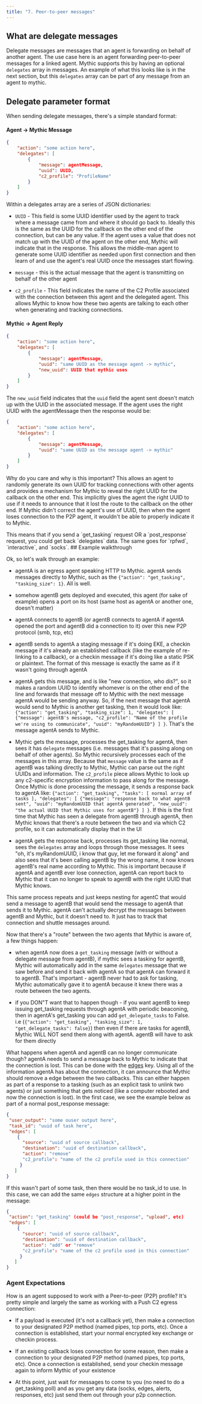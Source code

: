 ```yaml
---
title: "7. Peer-to-peer messages"
---
```


## What are delegate messages

Delegate messages are messages that an agent is forwarding on behalf of another agent. The use case here is an agent forwarding peer-to-peer messages for a linked agent. Mythic supports this by having an optional `delegates` array in messages. An example of what this looks like is in the next section, but this `delegates` array can be part of any message from an agent to mythic.

## Delegate parameter format

When sending delegate messages, there's a simple standard format:

#### Agent -> Mythic Message

```json
{
    "action": "some action here",
    "delegates": [
        {
            "message": agentMessage,
            "uuid": UUID,
            "c2_profile": "ProfileName"
        }
    ]
}
```

Within a delegates array are a series of JSON dictionaries:

* `UUID` - This field is some UUID identifier used by the agent to track where a message came from and where it should go back to. Ideally this is the same as the UUID for the callback on the other end of the connection, but can be any value. If the agent uses a value that does not match up with the UUID of the agent on the other end, Mythic will indicate that in the response. This allows the middle-man agent to generate some UUID identifier as needed upon first connection and then learn of and use the agent's real UUID once the messages start flowing.

* `message` - this is the actual message that the agent is transmitting on behalf of the other agent

* `c2_profile` - This field indicates the name of the C2 Profile associated with the connection between this agent and the delegated agent. This allows Mythic to know how these two agents are talking to each other when generating and tracking connections.

#### Mythic -> Agent Reply

```json
{
    "action": "some action here",
    "delegates": [
        {
            "message": agentMessage,
            "uuid": "same UUID as the message agent -> mythic",
            "new_uuid": UUID that mythic uses
        }
    ]
}
```

The `new_uuid` field indicates that the `uuid` field the agent sent doesn't match up with the UUID in the associated message. If the agent uses the right UUID with the agentMessage then the response would be:

```json
{
    "action": "some action here",
    "delegates": [
        {
            "message": agentMessage,
            "uuid": "same UUID as the message agent -> mythic"
        }
    ]
}
```

Why do you care and why is this important? This allows an agent to randomly generate its own UUID for tracking connections with other agents and provides a mechanism for Mythic to reveal the right UUID for the callback on the other end. This implicitly gives the agent the right UUID to use if it needs to announce that it lost the route to the callback on the other end. If Mythic didn't correct the agent's use of UUID, then when the agent loses connection to the P2P agent, it wouldn't be able to properly indicate it to Mythic.

<Info>
    This means that if you send a `get_tasking` request OR a `post_response` request, you could get back `delegates` data. The same goes for `rpfwd`, `interactive`, and `socks`.
</Info>
## Example walkthrough

Ok, so let's walk through an example:

* agentA is an egress agent speaking HTTP to Mythic. agentA sends messages directly to Mythic, such as the `{"action": "get_tasking", "tasking_size": 1}`. All is well.

* somehow agentB gets deployed and executed, this agent (for sake of example) opens a port on its host (same host as agentA or another one, doesn't matter)

* agentA connects to agentB (or agentB connects to agentA if agentA opened the port and agentB did a connection to it) over this new P2P protocol (smb, tcp, etc)

* agentB sends to agentA a staging message if it's doing EKE, a checkin message if it's already an established callback (like the example of re-linking to a callback), or a checkin message if it's doing like a static PSK or plaintext. The format of this message is exactly the same as if it wasn't going through agentA

* agentA gets this message, and is like "new connection, who dis?", so it makes a random UUID to identify whomever is on the other end of the line and forwards that message off to Mythic with the next message agentA would be sending anyway. So, if the next message that agentA would send to Mythic is another get tasking, then it would look like: `{"action": "get_tasking", "tasking_size": 1, "delegates": [ {"message": agentB's message, "c2_profile": "Name of the profile we're using to communicate", "uuid": "myRandomUUID"} ] }`. That's the message agentA sends to Mythic.

* Mythic gets the message, processes the get\_tasking for agentA, then sees it has `delegate` messages (i.e. messages that it's passing along on behalf of other agents). So Mythic recursively processes each of the messages in this array. Because that `message` value is the same as if agentB was talking directly to Mythic, Mythic can parse out the right UUIDs and information. The `c2_profile` piece allows Mythic to look up any c2-specific encryption information to pass along for the message. Once Mythic is done processing the message, it sends a response back to agentA like: `{"action": "get_tasking", "tasks": [ normal array of tasks ], "delegates": [ {"message": "response back to what agentB sent", "uuid": "myRandomUUID that agentA generated", "new_uuid": "the actual UUID that Mythic uses for agentB"} ] }`. If this is the first time that Mythic has seen a delegate from agentB through agentA, then Mythic knows that there's a route between the two and via which C2 profile, so it can automatically display that in the UI

* agentA gets the response back, processes its get\_tasking like normal, sees the `delegates` array and loops through those messages. It sees "oh, it's myRandomUUID, i know that guy, let me forward it along" and also sees that it's been calling agentB by the wrong name, it now knows agentB's real name according to Mythic. This is important because if agentA and agentB ever lose connection, agentA can report back to Mythic that it can no longer to speak to agentB with the right UUID that Mythic knows.

This same process repeats and just keeps nesting for agentC that would send a message to agentB that would send the message to agentA that sends it to Mythic. agentA can't actually decrypt the messages between agentB and Mythic, but it doesn't need to. It just has to track that connection and shuttle messages around.

Now that there's a "route" between the two agents that Mythic is aware of, a few things happen:

* when agentA now does a `get_tasking` message (with or without a delegate message from agentB), if mythic sees a tasking for agentB, Mythic will automatically add in the same `delegates` message that we saw before and send it back with agentA so that agentA can forward it to agentB. That's important - agentB never had to ask for tasking, Mythic automatically gave it to agentA because it knew there was a route between the two agents.

* if you DON"T want that to happen though - if you want agentB to keep issuing get\_tasking requests through agentA with periodic beaconing, then in agentA's get\_tasking you can add `get_delegate_tasks` to False. i.e (`{"action": "get_tasking", "tasking_size": 1, "get_delegate_tasks": false}`) then even if there are tasks for agentB, Mythic WILL NOT send them along with agentA. agentB will have to ask for them directly

What happens when agentA and agentB can no longer communicate though? agentA needs to send a message back to Mythic to indicate that the connection is lost. This can be done with the [edges](/version-3.0/customizing/hooking-features/linking-agents/action-p2p_info) key. Using all of the information agentA has about the connection, it can announce that Mythic should remove a edge between the two callbacks. This can either happen as part of a response to a tasking (such as an explicit task to unlink two agents) or just something that gets noticed (like a computer rebooted and now the connection is lost). In the first case, we see the example below as part of a normal post\_response message:

```json
{
 "user_output": "some ouser output here",
 "task_id": "uuid of task here",
 "edges": [
    {
      "source": "uuid of source callback",
      "destination": "uuid of destination callback",
      "action": "remove"
      "c2_profile": "name of the c2 profile used in this connection"
     }
   ]
}
```

If this wasn't part of some task, then there would be no task\_id to use. In this case, we can add the same `edges` structure at a higher point in the message:

```json
{
 "action": "get_tasking" (could be "post_response", "upload", etc)
 "edges": [
    {
      "source": "uuid of source callback",
      "destination": "uuid of destination callback",
      "action": "add" or "remove"
      "c2_profile": "name of the c2 profile used in this connection"
     }
   ]
}
```

### Agent Expectations

How is an agent supposed to work with a Peer-to-peer (P2P) profile? It's pretty simple and largely the same as working with a Push C2 egress connection:

* If a payload is executed (it's not a callback yet), then make a connection to your designated P2P method (named pipes, tcp ports, etc). Once a connection is established, start your normal encrypted key exchange or checkin process.

* If an existing callback loses connection for some reason, then make a connection to your designated P2P method (named pipes, tcp ports, etc). Once a connection is established, send your checkin message again to inform Mythic of your existence

* At this point, just wait for messages to come to you (no need to do a get\_tasking poll) and as you get any data (socks, edges, alerts, responses, etc) just send them out through your p2p connection.

